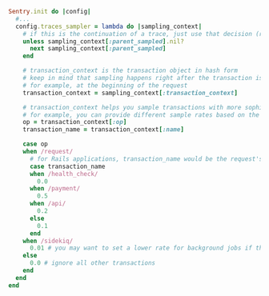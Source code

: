 ```ruby
Sentry.init do |config|
  #...
  config.traces_sampler = lambda do |sampling_context|
    # if this is the continuation of a trace, just use that decision (rate controlled by the caller)
    unless sampling_context[:parent_sampled].nil?
      next sampling_context[:parent_sampled]
    end

    # transaction_context is the transaction object in hash form
    # keep in mind that sampling happens right after the transaction is initialized
    # for example, at the beginning of the request
    transaction_context = sampling_context[:transaction_context]

    # transaction_context helps you sample transactions with more sophistication
    # for example, you can provide different sample rates based on the operation or name
    op = transaction_context[:op]
    transaction_name = transaction_context[:name]

    case op
    when /request/
      # for Rails applications, transaction_name would be the request's path (env["PATH_INFO"]) instead of "Controller#action"
      case transaction_name
      when /health_check/
        0.0
      when /payment/
        0.5
      when /api/
        0.2
      else
        0.1
      end
    when /sidekiq/
      0.01 # you may want to set a lower rate for background jobs if the number is large
    else
      0.0 # ignore all other transactions
    end
  end
end
```
